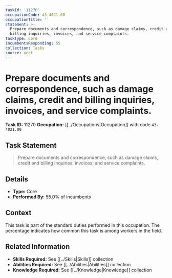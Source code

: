 ```yaml
---
taskId: '11270'
occupationCode: 43-4021.00
occupationTitle: ''
statement: >-
  Prepare documents and correspondence, such as damage claims, credit and
  billing inquiries, invoices, and service complaints.
taskType: Core
incumbentsResponding: 55
collection: Tasks
source: onet
---
```

# Prepare documents and correspondence, such as damage claims, credit and billing inquiries, invoices, and service complaints.

**Task ID:** 11270
**Occupation:** [[../Occupations|Occupation]] with code `43-4021.00`

## Task Statement

> Prepare documents and correspondence, such as damage claims, credit and billing inquiries, invoices, and service complaints.

## Details

- **Type:** Core
- **Performed By:** 55.0% of incumbents

## Context

This task is part of the standard duties performed in this occupation. The percentage indicates how common this task is among workers in the field.

## Related Information

- **Skills Required:** See [[../Skills|Skills]] collection
- **Abilities Required:** See [[../Abilities|Abilities]] collection
- **Knowledge Required:** See [[../Knowledge|Knowledge]] collection
